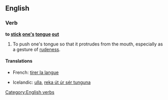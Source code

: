 ==English==

===Verb===
'''to [[stick]] [[one]][['s]] [[tongue]] [[out]]'''

# To push one's tongue so that it protrudes from the mouth, especially as a gesture of [[rudeness]].

====Translations====
{{trans-top|to push one's tongue out}}
* French: [[tirer la langue]]
{{trans-mid}}
* Icelandic: [[ulla]], [[reka út úr sér tunguna]]
{{trans-bottom}}

[[Category:English verbs]]